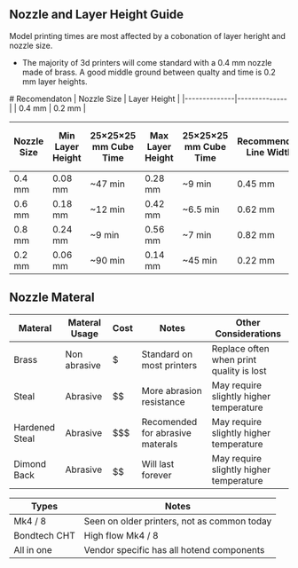 
## Nozzle and Layer Height Guide
Model printing times are most affected by a cobonation of layer heright and nozzle size. 
- The majority of 3d printers will come standard with a 0.4 mm nozzle made of brass. A good middle ground between qualty and time is 0.2 mm layer heights. 



<Callout type="info">
# Recomendaton  
| Nozzle Size  | Layer Height |
|--------------|--------------|
| 0.4 mm       | 0.2 mm       |

</Callout>


| Nozzle Size | Min Layer Height | 25×25×25 mm Cube Time  | Max Layer Height | 25×25×25 mm Cube Time  | Recommended Line Width | Max Line Width (+120%) |
|-------------|------------------|------------------------|------------------|------------------------|------------------------|------------------------|
| 0.4 mm      | 0.08 mm          | ~47 min                | 0.28 mm          | ~9 min                 | 0.45 mm                | 0.6 mm                 |
| 0.6 mm      | 0.18 mm          | ~12 min                | 0.42 mm          | ~6.5 min               | 0.62 mm                | 0.8 mm                 |
| 0.8 mm      | 0.24 mm          | ~9 min                 | 0.56 mm          | ~7 min                 | 0.82 mm                | 1.0 mm                 |
| 0.2 mm      | 0.06 mm          | ~90 min                | 0.14 mm          | ~45 min                | 0.22 mm                | 0.3 mm                 |


## Nozzle Materal 

| Materal        | Materal Usage | Cost   | Notes                            | Other Considerations                     |
|----------------|---------------|--------|----------------------------------|------------------------------------------|
| Brass          | Non abrasive  | $      | Standard on most printers        | Replace often when print quality is lost | 
| Steal          | Abrasive      | $$     | More abrasion resistance         | May require slightly higher temperature  |
| Hardened Steal | Abrasive      | $$$    | Recomended for abrasive materals | May require slightly higher temperature  |
| Dimond Back    | Abrasive      | $$$$$$ | Will last forever                | May require slightly higher temperature  |

| Types        |Notes                                        |
|--------------|---------------------------------------------|
| Mk4 / 8      | Seen on older printers, not as common today |
| Bondtech CHT | High flow Mk4 / 8                           |
| All in one   | Vendor specific has all hotend components   |
